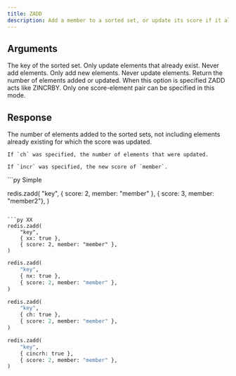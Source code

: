 ```yaml
---
title: ZADD
description: Add a member to a sorted set, or update its score if it already exists.
---
```



## Arguments 

<ParamField body="key" type="str" required>
  The key of the sorted set.
</ParamField>

<ParamField body="options">
    <ParamField body="xx" type="boolean">
        Only update elements that already exist. Never add elements.
    </ParamField>
    <ParamField body="xx" type="boolean">
        Only add new elements. Never update elements.
    </ParamField>
    <ParamField body="ch" type="boolean">
        Return the number of elements added or updated.
    </ParamField>
    <ParamField body="incr" type="boolean">
        When this option is specified ZADD acts like ZINCRBY. Only one score-element pair can be specified in this mode.
    </ParamField>
</ParamField>

## Response

<ResponseField type="integer"  required>
    The number of elements added to the sorted sets, not including elements already existing for which the score was updated.

    If `ch` was specified, the number of elements that were updated.

    If `incr` was specified, the new score of `member`.
</ResponseField>



<RequestExample>
```py Simple

redis.zadd(
    "key", 
    { score: 2, member: "member" }, 
    { score: 3, member: "member2"},
)
```

```py XX 
redis.zadd(
    "key",
    { xx: true },
    { score: 2, member: "member" },
)
```

```py NX 
redis.zadd(
    "key",
    { nx: true },
    { score: 2, member: "member" },
)
```

```py CH 
redis.zadd(
    "key",
    { ch: true },
    { score: 2, member: "member" },
)
```

```py INCR 
redis.zadd(
    "key",
    { cincrh: true },
    { score: 2, member: "member" },
)
```
</RequestExample>
